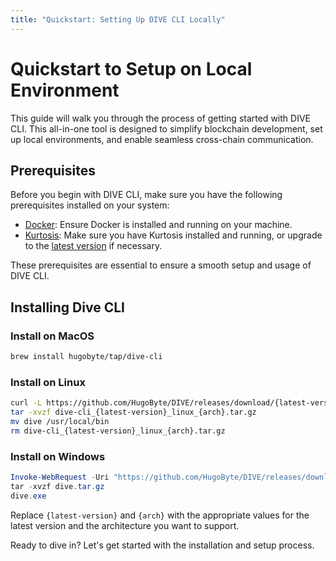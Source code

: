 ```yaml
---
title: "Quickstart: Setting Up DIVE CLI Locally"
---
```


# Quickstart to Setup on Local Environment

This guide will walk you through the process of getting started with DIVE CLI. This all-in-one tool is designed to simplify blockchain development, set up local environments, and enable seamless cross-chain communication.

## Prerequisites

Before you begin with DIVE CLI, make sure you have the following prerequisites installed on your system:

- [Docker](https://docs.kurtosis.com/install#i-install--start-docker): Ensure Docker is installed and running on your machine.
- [Kurtosis](https://docs.kurtosis.com/install#ii-install-the-cli): Make sure you have Kurtosis installed and running, or upgrade to the [latest version](https://docs.kurtosis.com/upgrade) if necessary.

These prerequisites are essential to ensure a smooth setup and usage of DIVE CLI.

## Installing Dive CLI

### Install on MacOS

```bash filename="" copy
brew install hugobyte/tap/dive-cli
```

### Install on Linux

```bash filename="" copy
curl -L https://github.com/HugoByte/DIVE/releases/download/{latest-version}/dive-cli_{latest-version}_linux_{arch}.tar.gz
tar -xvzf dive-cli_{latest-version}_linux_{arch}.tar.gz
mv dive /usr/local/bin
rm dive-cli_{latest-version}_linux_{arch}.tar.gz
```

### Install on Windows

```powershell filename="" copy
Invoke-WebRequest -Uri "https://github.com/HugoByte/DIVE/releases/download/{latest-version}/dive-cli_{latest-version}_windows_{arch}.tar.gz" -OutFile dive.tar.gz
tar -xvzf dive.tar.gz
dive.exe
```
Replace `{latest-version}` and `{arch}` with the appropriate values for the latest version and the architecture you want to support.

Ready to dive in? Let's get started with the installation and setup process.
